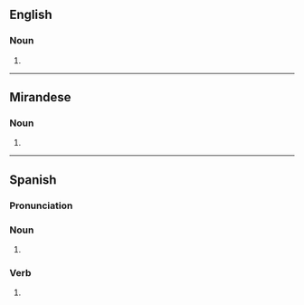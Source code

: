 ==English==

===Noun===
{{head|en|noun form}}

# {{plural of|en|abogado}}

----

==Mirandese==

===Noun===
{{head|mwl|noun plural form}}

# {{plural of|mwl|abogado}}

----

==Spanish==

===Pronunciation===
{{es-IPA}}

===Noun===
{{head|es|noun plural form|g=m-p}}

# {{inflection of|es|abogado||m|p}}

===Verb===
{{head|es|past participle form|g=}}

# {{es-verb form of|mood=participle|tense=past|gen=m|num=p|ending=ar|abogar}}